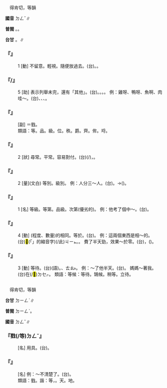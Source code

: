 
=={{ruby|等|ㄉㄥˇ}}==

　得肯切，等韻

'''國音''' <rt>ㄉㄥˇ</rt>∥

'''普閩''' {{ruby|(文)|ㄉㄧㄥˋ}}。{{ruby|(白)|ㄉㄢˋ}}。

'''台甘''' {{ruby|(文)|ㄉㄧㄥˋ}}。{{ruby|(語)|ㄉㄢˋ}}∥

    

==='''『{{ruby|等|ㄉㄥˇ}}{{ruby|閒|ㄒㄧㄢˊ}}』'''===
:1  [動] 不留意。輕視。隨便放過去。(台){{ruby|稱|ㄑㄧㄣ˪}}{{ruby|稱|ㄑㄧㄣ˪}}{{ruby|彩|ㄘㄞˋ}}{{ruby|彩|ㄘㄞˋ}}。{{ruby|無|ㆠㄜˊ}}{{ruby|關|ㄍㄨㄢ}}{{ruby|心|ㄒㄧㆬ}}。
    

==='''『{{ruby|等|ㄉㄥˇ}}/{{ruby|等|ㄉㄥˇ}}{{ruby|等|ㄉㄥˇ}}』'''===
:5  [助] 表示列舉未完，還有「其他」。(台){{ruby|猶|ㄧㄠˋ}}{{ruby|有|ㄨ˫}}{{ruby|其|ㄍㄧˊ}}{{ruby|他|ㄊㄚ}}。{{ruby|猶|ㄧㄠˋ}}{{ruby|有|ㄨ˫}}。{{ruby|講|ㄍㆲˋ}}{{ruby|未|ㆠㄨㆤ˫}}{{ruby|/|ㆠㆤ˫}}{{ruby|了|ㄌㄧㄠˋ}}。{{ruby|省|ㄒㄧㄥˋ}}{{ruby|略|ㄌㄧㄜㆷ ͘}}。 例：雞呀、鴨呀、魚啊、肉哇～。(台){{ruby|雞|ㄍㄨㆤ}}{{ruby|/|ㄍㆤ}}{{ruby|仔|ㄚ}}、{{ruby|鴨|ㄚㆷ}}{{ruby|仔|ㄚ}}、{{ruby|魚|ㄏㄨˊ}}{{ruby|/|ㄏㄧˊ}}{{ruby|仔|ㄚ}}、{{ruby|肉|ㆠㄚㆷ}}{{ruby|等|ㄉㄧㄥˋ}}。
    

==='''『{{ruby|等|ㄉㄥˇ}}{{ruby|子|·ㄗˇ}}』'''===
: [副] ＝戥。
:類語：等。品。級。位。秩。爵。齊。侔。埒。
:
    

==='''『{{ruby|等|ㄉㄥˇ}}{{ruby|閒|ㄒㄧㄢˊ}}』'''===
:2  [狀] 尋常。平常。容易對付。(台){{ruby|一|ㄧㆵ}}{{ruby|般|ㄅㄨㆩ}}(/{{ruby|普|ㄆㆦˋ}}{{ruby|通|ㄊㆲ}})，{{ruby|隨|ㄙㄨㄧˊ}}{{ruby|隨|ㄙㄨㄧˊ}}{{ruby|便|ㄅㄧㄢ˫}}{{ruby|便|ㄅㄧㄢ˫}}{{ruby|好|ㄏㄜˋ}}{{ruby|應|ㄧㄥ˪}}{{ruby|付|ㄏㄨ˪}}。
    

==='''『{{ruby|等|ㄉㄥˇ}}』'''===
:2  [量](文白) 等別。級別。 例：人分三～人。(台){{ruby|人|ㄌㄤˊ}}{{ruby|分|ㄏㄨㄣ}}{{ruby|三|ㄙㆩ}}{{ruby|款|ㄎㄨㄢˋ}}{{ruby|等|ㄉㄧㄥˋ}}{{ruby|級|ㄍㄧㆴ}}。→{{ruby|分|ㄏㄨㄣ˫}}{{ruby|做|ㄗㄨㆤ˪}}{{ruby|/|ㄗㄜ˪}}{{ruby|三|ㄙㆩ}}{{ruby|等|ㄉㄧㄥˋ}}({{ruby|三|ㄙㆩ}}{{ruby|個|ㆤˊ}}{{ruby|階|ㄍㄞ}}{{ruby|級|ㄍㄧㆴ}})。
    

==='''『{{ruby|等|ㄉㄥˇ}}』'''===
:1  [名] 等級。等第。品級。次第(優劣的)。 例：他考了個中～。(台){{ruby|伊|ㄧ}}{{ruby|考|ㄎㄜˋ}}{{ruby|著|ㄉㄧㄜㆷ ͘}}{{ruby|中|ㄉㄧㆲ}}{{ruby|等|ㄉㄧㄥˋ}}{{ruby|丌|ㆤ}}。
    

==='''『{{ruby|等|ㄉㄥˇ}}』'''===
:4  [動] (程度、數量)的相同。等於。(台){{ruby|共|ㄍㄤ˫}}{{ruby|款|ㄎㄨㄢˋ}}。 例：這兩個東西是相～的。(台)<mark>&#xffb50;</mark>(「{{ruby|此|ㄐㄧˋ}}{{ruby|一|ㄐㄧㆵ ͘}}」的縮音字)(/此)<rt>ㄐㄧㆵ</rt>{{ruby|兩|ㄋㆭ˫}}{{ruby|項|ㄏㄤ˫}}{{ruby|物|ㄇㆭㆷ ͘}}{{ruby|/|ㄇㄧㆷ ͘}}{{ruby|相|ㄒㄧㄜ}}{{ruby|/|ㄙㆩ}}{{ruby|同|ㄉㄤˊ}}{{ruby|/|ㄙㄤ˫}}。{{ruby|無|ㆠㄜˊ}}{{ruby|爭|ㄐㄧㄥ}}{{ruby|差|ㄘㄚ}}。 費了半天勁，效果～於零。(台){{ruby|出|ㄘㄨㆵ}}{{ruby|歸|ㄍㄨㄧ}}{{ruby|半|ㄅㄨㆩ˪}}{{ruby|晡|ㄅㆦ}}{{ruby|丌|ㆤ}}{{ruby|力|ㄌㄚㆵ ͘}}，{{ruby|攏|ㄌㆲˋ}}{{ruby|無|ㆠㄜˊ}}{{ruby|效|ㄏㄠ˫}}({{ruby|果|ㄍㄜˋ}})。
    

==='''『{{ruby|等|ㄉㄥˇ}}』'''===
:3  [動] 等待。(台){{ruby|等|ㄉㄢˋ}}(語)。{{ruby|聽|ㄊㄧㆩ}}{{ruby|候|ㄏㄠ˫}}、{{ruby|等|ㄉㄢˋ}}{{ruby|候|ㄏㄠ˫}}{{ruby|→|ㄉㄢˋ}}<rt>ㄊㄠ˫</rt>{{ruby|等|ㄉㄢˋ}}{{ruby|待|ㄊㄞ˫}}。 例：～了他半天。(台){{ruby|等|ㄉㄢˋ}}{{ruby|伊|ㄧ}}{{ruby|歸|ㄍㄨㄧ}}{{ruby|半|ㄅㄨㆩ˪}}{{ruby|晡|ㄅㆦ}}。 媽媽～著我。(台){{ruby|阿|ㄚ}}{{ruby|母|ㆠㄨˋ}}在(/<mark>&#xf9549;</mark>)<rt>ㄉㆤㆷ</rt>{{ruby|等|ㄉㄢˋ}}{{ruby|我|·ㆣㄨㄚˋ}}。 類語：等候：等待。鵠候。稍等。立待。
    

=={{ruby|戥|ㄉㄥˇ}}==

　得肯切，等韻

'''台甘''' <rt>ㄉㄧㄥˋ</rt>∥

'''普閩''' <rt>ㄉㄧㄥˋ</rt>。

'''國音''' <rt>ㄉㄥˇ</rt>∥

    

==='''『戥(/等)<rt>ㄉㄥˇ</rt>{{ruby|子|·ㄗˇ}}』'''===
: [名] 用具。(台){{ruby|稱|ㄑㄧㄣ˪}}{{ruby|金|ㄍㄧㆬ}}{{ruby|銀|ㆣㄨㄣˊ}}{{ruby|/|ㆣㄧㄣˊ}}{{ruby|丌|ㆤ}}{{ruby|細|ㄙㄨㆤ˪}}{{ruby|/|ㄙㆤ˪}}{{ruby|枝|ㄍㄧ}}{{ruby|稱|ㄑㄧㄣ˪}}{{ruby|仔|ㄚ}}。
    

==='''『{{ruby|戥|ㄉㄥˇ}}{{ruby|星|ㄒㄧㄥ}}{{ruby|兒|ㄦ}}』'''===
: [名] 例：～不清楚了。(台){{ruby|戥|ㄉㄧㄥˋ}}{{ruby|仔|ㄚ}}{{ruby|花|ㄏㄨㆤ}}{{ruby|無|ㆠㄜˊ}}{{ruby|明|ㆠㄧㄥˊ}}{{ruby|去|ㄎㄧ˪}}。
:類語：戥。諧：等，{{ruby|稱|ㄔㄥˋ}}。天{{ruby|秤|ㄆㄧㄥˊ}}。地{{ruby|秤|ㄔㄥˋ}}。
:
    
